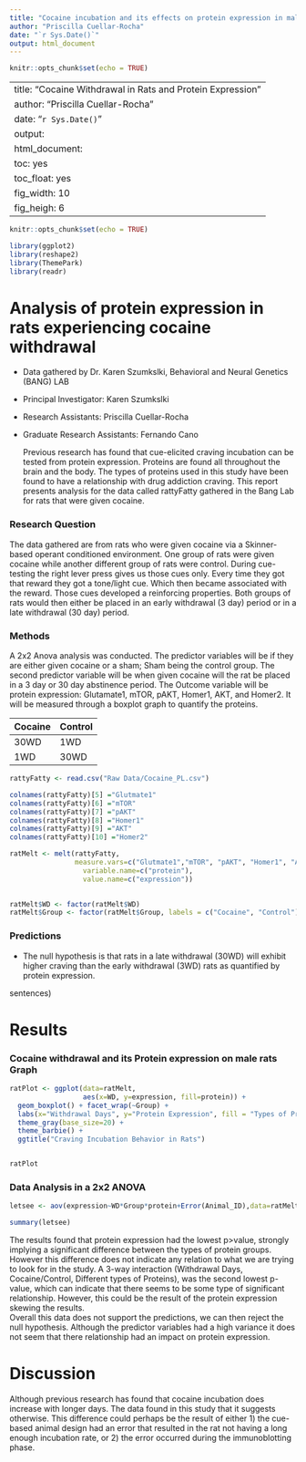```yaml
---
title: "Cocaine incubation and its effects on protein expression in male rats"
author: "Priscilla Cuellar-Rocha"
date: "`r Sys.Date()`"
output: html_document
---
```


```r
knitr::opts_chunk$set(echo = TRUE)
```
---
title: "Cocaine Withdrawal in Rats and Protein Expression"
author: "Priscilla Cuellar-Rocha"
date: "`r Sys.Date()`"
output:
  html_document:
    toc: yes
    toc_float: yes
    fig_width: 10
    fig_heigh: 6
---

```r
knitr::opts_chunk$set(echo = TRUE)
```

```r
library(ggplot2)
library(reshape2)
library(ThemePark)
library(readr)
```

# Analysis of protein expression in rats experiencing cocaine withdrawal
- Data gathered by Dr. Karen Szumkslki, Behavioral and Neural Genetics (BANG) LAB
- Principal Investigator: Karen Szumkslki 
- Research Assistants: Priscilla Cuellar-Rocha
- Graduate Research Assistants: Fernando Cano

  Previous research has found that cue-elicited craving incubation can be tested from protein expression. Proteins are found all throughout the brain and the body. The types of proteins used in this study have been found to have a relationship with drug addiction craving. This report presents analysis for the data called rattyFatty gathered in the Bang Lab for rats that were given cocaine.  

### Research Question 

  The data gathered are from rats who were given cocaine via a Skinner-based operant conditioned environment. One group of rats were given cocaine while another different group of rats were control. During cue-testing the right lever press gives us those cues only. Every time they got that reward they got a tone/light cue. Which then became associated with the reward. Those cues developed a reinforcing properties. 
  Both groups of rats would then either be placed in an early withdrawal (3 day) period or in a late withdrawal (30 day) period. 
  
### Methods
 
  A 2x2 Anova analysis was conducted. The predictor variables will be if they are either given cocaine or a sham; Sham being the control group. The second predictor variable will be when given cocaine will the rat be placed in a 3 day or 30 day abstinence period. 
  The Outcome variable will be protein expression: Glutamate1, mTOR, pAKT, Homer1, AKT, and Homer2. It will be measured through a boxplot graph to quantify the proteins. 
  
Cocaine | Control
--------|--------
30WD    | 1WD
1WD     | 30WD

```r
rattyFatty <- read.csv("Raw Data/Cocaine_PL.csv")
```


```r
colnames(rattyFatty)[5] ="Glutmate1"
colnames(rattyFatty)[6] ="mTOR"
colnames(rattyFatty)[7] ="pAKT"
colnames(rattyFatty)[8] ="Homer1"
colnames(rattyFatty)[9] ="AKT"
colnames(rattyFatty)[10] ="Homer2"

ratMelt <- melt(rattyFatty,
                measure.vars=c("Glutmate1","mTOR", "pAKT", "Homer1", "AKT", "Homer2"),
                  variable.name=c("protein"),
                  value.name=c("expression"))
                    

ratMelt$WD <- factor(ratMelt$WD)
ratMelt$Group <- factor(ratMelt$Group, labels = c("Cocaine", "Control"))
```


### Predictions

- The null hypothesis is that rats in a late withdrawal (30WD) will exhibit higher craving than the early withdrawal (3WD) rats as quantified by protein expression. 

sentences)

# Results
### Cocaine withdrawal and its Protein expression on male rats Graph
```r
ratPlot <- ggplot(data=ratMelt, 
                  aes(x=WD, y=expression, fill=protein)) +
  geom_boxplot() + facet_wrap(~Group) +
  labs(x="Withdrawal Days", y="Protein Expression", fill = "Types of Proteins") +
  theme_gray(base_size=20) +
  theme_barbie() +
  ggtitle("Craving Incubation Behavior in Rats")


ratPlot
```


### Data Analysis in a 2x2 ANOVA 
```r
letsee <- aov(expression~WD*Group*protein+Error(Animal_ID),data=ratMelt)

summary(letsee)
```

  The results found that protein expression had the lowest p>value, strongly implying a significant difference between the types of protein groups. However this difference does not indicate any relation to what we are trying to look for in the study.
  A 3-way interaction (Withdrawal Days, Cocaine/Control, Different types of Proteins), was the second lowest p-value, which can indicate that there seems to be some type of significant relationship. However, this could be the result of the protein expression skewing the results.   
  Overall this data does not support the predictions, we can then reject the null hypothesis. Although the predictor variables had a high variance it does not seem that there relationship had an impact on protein expression.
  
# Discussion
  Although previous research has found that cocaine incubation does increase with longer days. The data found in this study that it suggests otherwise.
  This difference could perhaps be the result of either 1) the cue-based animal design had an error that resulted in the rat not having a long enough incubation rate, or 2) the error occurred during the immunoblotting phase. 
